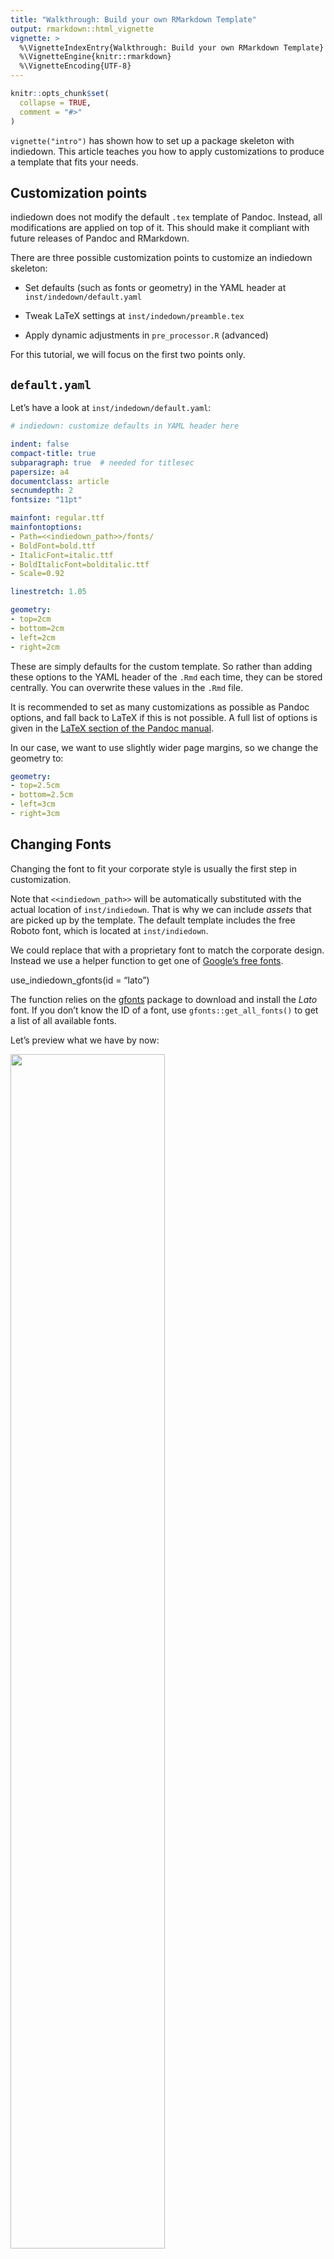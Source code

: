 ```yaml
---
title: "Walkthrough: Build your own RMarkdown Template"
output: rmarkdown::html_vignette
vignette: >
  %\VignetteIndexEntry{Walkthrough: Build your own RMarkdown Template}
  %\VignetteEngine{knitr::rmarkdown}
  %\VignetteEncoding{UTF-8}
---
```


```r
knitr::opts_chunk$set(
  collapse = TRUE,
  comment = "#>"
)
```

`vignette("intro")` has shown how to set up a package skeleton with indiedown. This article teaches you how to apply customizations to produce a template that fits your needs.


## Customization points

indiedown does not modify the default `.tex` template of Pandoc. Instead, all modifications are applied on top of it.
This should make it compliant with future releases of Pandoc and RMarkdown.

There are three possible customization points to customize an indiedown skeleton:

- Set defaults (such as fonts or geometry) in the YAML header at `inst/indedown/default.yaml`

- Tweak LaTeX settings at `inst/indedown/preamble.tex`

- Apply dynamic adjustments in `pre_processor.R` (advanced)

For this tutorial, we will focus on the first two points only.

## `default.yaml`

Let's have a look at `inst/indedown/default.yaml`:

```yml
# indiedown: customize defaults in YAML header here

indent: false
compact-title: true
subparagraph: true  # needed for titlesec
papersize: a4
documentclass: article
secnumdepth: 2
fontsize: "11pt"

mainfont: regular.ttf
mainfontoptions:
- Path=<<indiedown_path>>/fonts/
- BoldFont=bold.ttf
- ItalicFont=italic.ttf
- BoldItalicFont=bolditalic.ttf
- Scale=0.92

linestretch: 1.05

geometry:
- top=2cm
- bottom=2cm
- left=2cm
- right=2cm
```

These are simply defaults for the custom template. So rather than adding these options to the YAML header of the `.Rmd` each time, they can be stored centrally.
You can overwrite these values in the `.Rmd` file.

It is recommended to set as many customizations as possible as Pandoc options, and fall back to LaTeX if this is not possible.
A full list of options is given in the [LaTeX section of the Pandoc manual](https://pandoc.org/MANUAL.html#variables-for-latex).

In our case, we want to use slightly wider page margins, so we change the geometry to:

```yml
geometry:
- top=2.5cm
- bottom=2.5cm
- left=3cm
- right=3cm
```

## Changing Fonts

Changing the font to fit your corporate style is usually the first step in customization.

Note that `<<indiedown_path>>` will be automatically substituted with the actual location of `inst/indiedown`. That is why we can include *assets* that are picked up by the template. The default template includes the free Roboto font, which is located at `inst/indiedown`.

We could replace that with a proprietary font to match the corporate design.
Instead we use a helper function to get one of [Google's free fonts](https://fonts.google.com).

use_indiedown_gfonts(id = "lato")

The function relies on the [gfonts](https://CRAN.R-project.org/package=gfonts) package to download and install the *Lato* font.
If you don't know the ID of a font, use `gfonts::get_all_fonts()` to get a list of all available fonts.

Let's preview what we have by now:

![](fig/status-1.png){ width=70% }


## `preamble.tex`

Let's turn to the second customization point, `preamble.tex`. This contains LaTeX code that is run at the beginning. Add everything here that cannot be changed in the `default.yaml`. We want to use slightly bigger headers, and change the `titlesec` line to:

```tex
\usepackage[medium]{titlesec}
```

As `default.yaml`, it supports substitution of `<<indiedown_path>>`, so you could link to images here as well. Most of the time, you do not want do too many thing here.
Note that the default LaTeX title page is disabled in the default template, for good reason:

```tex
\renewcommand\maketitle{}
```

Instead, we will build our own title page in R now.

## A customized title page.

One of the core principles of indiedown is to keep corporate design elements as R code. That way, elements can be arranged flexibly and adjusted to particular needs.

As a final step, we build a customized title page, by modifying the function definition of `R/cd_page_title`. The function writes LaTeX code that will be added to the `.Rmd` when `cd_page_title()` is called.

To make writing of LaTeX code in R easy, we rely on the raw string feature that was added in R 4.0.0. It allows you to write pure LaTeX code in R, without having to escape every `\` by a second `\\`.

If you have to use a version of R that is older, the `read_tex()` function offers an alternative way to write unescaped LaTeX code. See `?read_tex`.

The `indiedown_glue()` helper function uses the [glue](https://CRAN.R-project.org/package=glue) package to substitute variables in the string. That way, variables such as `title` or `subtitle` will be substituted in the LaTeX code.

With `indiedown_path_tex()`, you can also refer to the path of `inst/indiedown`, and use assets from the package. In the example, we use this to include a logo. Now, we don't want to use a logo but rather a photography of a beautiful parrot. We download the image from [unsplash.com](https://unsplash.com/photos/gGC63oug3iY) in medium quality and store it in `res/mikhail-vasilyev-gGC63oug3iY-unsplash.jpg`. Then, we change the function definition as follows:

```r
cd_page_title <- function(title = default(rmarkdown::metadata$title, "Title"),
                          subtitle = default(rmarkdown::metadata$subtitle, "Subtitle"),
                          date = default(rmarkdown::metadata$date, cd_format_date(Sys.Date()))) {

  img_path <- indiedown_path_tex("res/mikhail-vasilyev-gGC63oug3iY-unsplash.jpg")

  indiedown_glue(
    # R >=4, raw strings allow to write LaTeX without escaping \ etc
    r"(

\vspace*{-3cm}

\begin{center}
\makebox[\textwidth]{\includegraphics[width=\paperwidth]{<<img_path>>}}
\end{center}

\vspace*{2cm}

\noindent \Huge <<title>>

\noindent \huge <<subtitle>>

\vspace*{2cm}

\normalsize

\noindent <<date>>

\clearpage
    )"
  )
}
```

Of course, we could also pass an image path as an argument, so we can choose a different title page in each report.

Building the package again, and running the template `.Rmd`, we get:

![](fig/status-2.png){ width=30% }

## Where to go from here

indiedown provides a framework to easily generate customized RMarkdown templates. Templates can be customized by the full power of Pandoc of LaTeX, through various points of customizations.

This walk-through introduced two of them.
For more details and a description of the third one, see `vignettes("customize")`.






